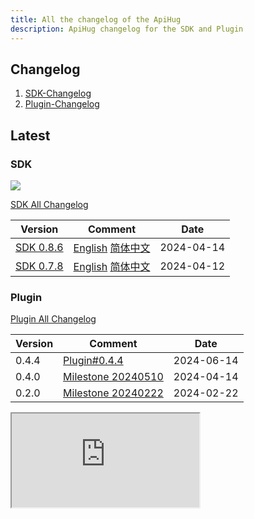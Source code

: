 ```yaml
---
title: All the changelog of the ApiHug
description: ApiHug changelog for the SDK and Plugin
---
```


## Changelog

1. [SDK-Changelog](/docs/changelog/sdk)
2. [Plugin-Changelog](/docs/changelog/plugin)

## Latest

### SDK

<a target="_blank" href="https://search.maven.org/artifact/com.apihug/it-bom"><img
  src="https://img.shields.io/maven-central/v/com.apihug/it-bom.svg?label=Maven%20Central"/></a>


[SDK All Changelog](/docs/changelog/sdk)

| Version                                       | Comment                                                                                  | Date       |
|-----------------------------------------------|------------------------------------------------------------------------------------------|------------|
| [SDK 0.8.6](/docs/changelog/detail/SDK_0.8.6) | [English](/docs/changelog/detail/SDK_0.8.6)  [简体中文](/docs/changelog/detail/SDK_0.8.6_cn) | 2024-04-14 |
| [SDK 0.7.8](/docs/changelog/detail/SDK_0.7.8) | [English](/docs/changelog/detail/SDK_0.7.8)  [简体中文](/docs/changelog/detail/SDK_0.7.8_cn) | 2024-04-12 |


### Plugin

[Plugin All Changelog](/docs/changelog/plugin)

| Version | Comment                                                  | Date       |
|---------|----------------------------------------------------------|------------|
| 0.4.4   | [Plugin#0.4.4](/docs/changelog/plugin#0-4-4-2024-06-20)  | 2024-06-14 |
| 0.4.0   | [Milestone 20240510](/docs/milestone/milestone-20240510) | 2024-04-14 |
| 0.2.0   | [Milestone 20240222](/docs/milestone/milestone-20240222) | 2024-02-22 |


<div>
  <iframe
    src="https://plugins.jetbrains.com/embeddable/install/23534"
    border="0"
    height={'48px'}
    allow="accelerometer; autoplay; clipboard-write; encrypted-media; gyroscope; picture-in-picture"
    allowFullScreen
  ></iframe>
</div>
